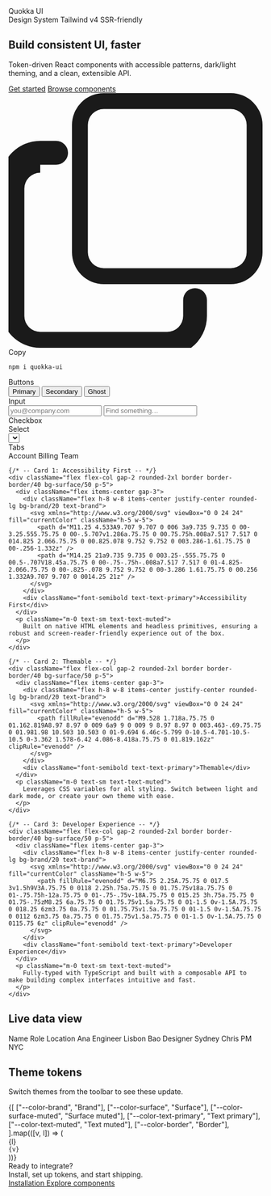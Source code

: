 

<Meta title="Getting Started/Welcome" />

<section className="relative isolate overflow-hidden rounded-3xl border border-border/40 bg-surface p-10 shadow-sm">
  <div className="pointer-events-none absolute -inset-24 -z-10 blur-3xl opacity-70" style={{background:'radial-gradient(1200px 400px at 10% 10%, color-mix(in oklab, var(--color-brand), white 70%) 0%, transparent 60%), radial-gradient(800px 300px at 95% 0%, color-mix(in oklab, var(--color-brand), black 72%) 0%, transparent 60%)'}} />
  <div>Quokka UI</div>
  <div className="grid items-center gap-10 lg:grid-cols-2">
    <div className="space-y-5">
      <div className="inline-flex items-center gap-2 rounded-full border border-border/40 bg-surface-muted/60 px-3 py-1 text-xs text-text-muted">
        <span>Design System</span>
        <span className="h-1 w-1 rounded-full bg-border" />
        <span>Tailwind v4</span>
        <span className="h-1 w-1 rounded-full bg-border" />
        <span>SSR-friendly</span>
      </div>
      <h1 className="m-0 text-4xl font-extrabold leading-tight tracking-tight text-text-primary sm:text-5xl">
        Build consistent UI, <span className="bg-clip-text text-transparent" style={{backgroundImage:'linear-gradient(90deg, var(--color-text-primary), color-mix(in oklab, var(--color-brand), white 10%))'}}>faster</span>
      </h1>
      <p className="m-0 max-w-[60ch] text-lg text-text-muted">
        Token-driven React components with accessible patterns, dark/light theming, and a clean, extensible API.
      </p>
      <div className="flex flex-col gap-6 pt-2">
      <div className="flex flex-wrap items-center gap-3 pt-2">
  <a className="inline-flex items-center rounded-lg bg-brand px-5 py-3 text-base font-medium text-on-brand shadow-sm !text-black transition-transform hover:scale-105" href="?path=/docs/overview-installation--docs">Get started</a>
  <a className="inline-flex items-center rounded-lg border border-border/60 bg-surface-muted/60 px-5 py-3 text-base font-medium !text-black transition-colors hover:bg-surface" href="?path=/docs/components-button--docs">Browse components</a>
</div>
      <div className="relative max-w-lg overflow-hidden rounded-xl bg-green-100 p-4 pt-8 shadow-lg mt-6">
        <div className="absolute top-3 left-4 flex gap-1.5">
          <div className="h-2.5 w-2.5 rounded-full bg-red-400"></div>
          <div className="h-2.5 w-2.5 rounded-full bg-gray-300"></div>
          <div className="h-2.5 w-2.5 rounded-full bg-green-600"></div>
        </div>
        <div className="absolute top-2 right-2 flex cursor-pointer items-center gap-1 rounded-md bg-white-100 px-2 py-1 text-xs text-[#9095A1]">
          <svg xmlns="http://www.w3.org/2000/svg" viewBox="0 0 16 16" fill="currentColor" className="w-3 h-3"><path fillRule="evenodd" d="M4 2a2 2 0 0 1 2-2h8a2 2 0 0 1 2 2v8a2 2 0 0 1-2 2H6a2 2 0 0 1-2-2V2Zm2-1a1 1 0 0 0-1 1v8a1 1 0 0 0 1 1h8a1 1 0 0 0 1-1V2a1 1 0 0 0-1-1H6ZM2 5a1 1 0 0 0-1 1v8a1 1 0 0 0 1 1h8a1 1 0 0 0 1-1v-1a.75.75 0 0 1 1.5 0v1A2.5 2.5 0 0 1 11.5 16H2A2.5 2.5 0 0 1-.5 13.5v-8A2.5 2.5 0 0 1 2 3h1a.75.75 0 0 1 0 1.5H2Z" clipRule="evenodd" /></svg>
          Copy
        </div>
        <pre className="m-0 text-[#E6EDF3]"><code>npm i quokka-ui</code></pre>
      </div>
    </div>
</div>
    <div className="rounded-2xl border border-border/40 bg-surface p-6 shadow-sm">
      <div className="grid gap-4">
        <div className="relative overflow-hidden rounded-xl border border-border/40 bg-surface p-4 glow-card">
          <div className="mb-2 text-sm font-medium text-text-primary">Buttons</div>
          <div className="flex flex-wrap gap-2">
            <Button intent="primary">Primary</Button>
            <Button intent="secondary">Secondary</Button>
            <Button intent="ghost">Ghost</Button>
          </div>
        </div>
        <div className="grid gap-4 md:grid-cols-2">
          <div className="relative overflow-hidden rounded-xl border border-border/40 bg-surface p-4 glow-card">
            <div className="mb-2 text-sm font-medium text-text-primary">Input</div>
            <div className="space-y-3">
              <Input aria-label="Email" label="Email" placeholder="you@company.com" />
              <Input aria-label="Search" variant="subtle" label="Search" placeholder="Find something…" />
            </div>
          </div>
          <div className="relative overflow-hidden rounded-xl border border-border/40 bg-surface p-4 glow-card">
            <div className="mb-2 text-sm font-medium text-text-primary" >Checkbox</div>
            <div className="flex flex-col gap-3 space-y-2">
              <Checkbox label="Notify me" />
              <Checkbox label="Subscribe to newsletter" helperText="No spam, unsubscribe anytime." />
            </div>
          </div>
        </div>
        <div className="grid gap-4 md:grid-cols-2">
          <div className="relative overflow-hidden rounded-xl border border-border/40 bg-surface p-4 glow-card">
            <div className="mb-2 text-sm font-medium text-text-primary">Select</div>
            <div>
              <Select defaultValue="apple">
                <Select.Item value="apple">Apple</Select.Item>
                <Select.Item value="orange">Orange</Select.Item>
                <Select.Item value="banana">Banana</Select.Item>
              </Select>
            </div>
          </div>
          <div className="relative overflow-hidden rounded-xl border border-border/40 bg-surface p-4 glow-card">
            <div className="mb-2 text-sm font-medium text-text-primary">Tabs</div>
            <Tabs defaultValue="account">
              <Tabs.List>
                <Tabs.Trigger value="account">Account</Tabs.Trigger>
                <Tabs.Trigger value="billing">Billing</Tabs.Trigger>
                <Tabs.Trigger value="team">Team</Tabs.Trigger>
              </Tabs.List>
            </Tabs>
          </div>
        </div>
      </div>
    </div>

  </div>
</section>

<section className="relative mt-12 overflow-hidden rounded-3xl p-px">
  <div className="absolute inset-0 -z-10 feature-glow" />
  <div className="grid gap-4 rounded-3xl bg-surface/80 p-8 backdrop-blur-sm md:grid-cols-3">

    {/* -- Card 1: Accessibility First -- */}
    <div className="flex flex-col gap-2 rounded-2xl border border-border/40 bg-surface/50 p-5">
      <div className="flex items-center gap-3">
        <div className="flex h-8 w-8 items-center justify-center rounded-lg bg-brand/20 text-brand">
          <svg xmlns="http://www.w3.org/2000/svg" viewBox="0 0 24 24" fill="currentColor" className="h-5 w-5">
            <path d="M11.25 4.533A9.707 9.707 0 006 3a9.735 9.735 0 00-3.25.555.75.75 0 00-.5.707v1.286a.75.75 0 00.75.75h.008a7.517 7.517 0 014.825 2.066.75.75 0 00.825.078 9.752 9.752 0 003.286-1.61.75.75 0 00-.256-1.332z" />
            <path d="M14.25 21a9.735 9.735 0 003.25-.555.75.75 0 00.5-.707V18.45a.75.75 0 00-.75-.75h-.008a7.517 7.517 0 01-4.825-2.066.75.75 0 00-.825-.078 9.752 9.752 0 00-3.286 1.61.75.75 0 00.256 1.332A9.707 9.707 0 0014.25 21z" />
          </svg>
        </div>
        <div className="font-semibold text-text-primary">Accessibility First</div>
      </div>
      <p className="m-0 text-sm text-text-muted">
        Built on native HTML elements and headless primitives, ensuring a robust and screen-reader-friendly experience out of the box.
      </p>
    </div>

    {/* -- Card 2: Themable -- */}
    <div className="flex flex-col gap-2 rounded-2xl border border-border/40 bg-surface/50 p-5">
      <div className="flex items-center gap-3">
        <div className="flex h-8 w-8 items-center justify-center rounded-lg bg-brand/20 text-brand">
          <svg xmlns="http://www.w3.org/2000/svg" viewBox="0 0 24 24" fill="currentColor" className="h-5 w-5">
            <path fillRule="evenodd" d="M9.528 1.718a.75.75 0 01.162.819A8.97 8.97 0 009 6a9 9 0 009 9 8.97 8.97 0 003.463-.69.75.75 0 01.981.98 10.503 10.503 0 01-9.694 6.46c-5.799 0-10.5-4.701-10.5-10.5 0-3.362 1.578-6.42 4.086-8.418a.75.75 0 01.819.162z" clipRule="evenodd" />
          </svg>
        </div>
        <div className="font-semibold text-text-primary">Themable</div>
      </div>
      <p className="m-0 text-sm text-text-muted">
        Leverages CSS variables for all styling. Switch between light and dark mode, or create your own theme with ease.
      </p>
    </div>

    {/* -- Card 3: Developer Experience -- */}
    <div className="flex flex-col gap-2 rounded-2xl border border-border/40 bg-surface/50 p-5">
      <div className="flex items-center gap-3">
        <div className="flex h-8 w-8 items-center justify-center rounded-lg bg-brand/20 text-brand">
          <svg xmlns="http://www.w3.org/2000/svg" viewBox="0 0 24 24" fill="currentColor" className="h-5 w-5">
            <path fillRule="evenodd" d="M6.75 2.25A.75.75 0 017.5 3v1.5h9V3A.75.75 0 0118 2.25h.75a.75.75 0 01.75.75v18a.75.75 0 01-.75.75h-12a.75.75 0 01-.75-.75v-18A.75.75 0 015.25 3h.75a.75.75 0 01.75-.75zM8.25 6a.75.75 0 01.75.75v1.5a.75.75 0 01-1.5 0v-1.5A.75.75 0 018.25 6zm3.75 0a.75.75 0 01.75.75v1.5a.75.75 0 01-1.5 0v-1.5A.75.75 0 0112 6zm3.75 0a.75.75 0 01.75.75v1.5a.75.75 0 01-1.5 0v-1.5A.75.75 0 0115.75 6z" clipRule="evenodd" />
          </svg>
        </div>
        <div className="font-semibold text-text-primary">Developer Experience</div>
      </div>
      <p className="m-0 text-sm text-text-muted">
        Fully-typed with TypeScript and built with a composable API to make building complex interfaces intuitive and fast.
      </p>
    </div>

  </div>
</section>

<h2 className="mt-12 text-xl font-semibold text-text-primary">
  Live data view
</h2>
<div className="rounded-2xl border border-border/40 bg-surface p-4">
  <FinalTable frame="framed" className="w-full">
    <FinalTable.Header>
      <FinalTable.Row density="compact">
        <FinalTable.Head density="compact">Name</FinalTable.Head>
        <FinalTable.Head density="compact">Role</FinalTable.Head>
        <FinalTable.Head density="compact">Location</FinalTable.Head>
      </FinalTable.Row>
    </FinalTable.Header>
    <FinalTable.Body>
      <FinalTable.Row density="compact">
        <FinalTable.Cell density="compact">Ana</FinalTable.Cell>
        <FinalTable.Cell density="compact">Engineer</FinalTable.Cell>
        <FinalTable.Cell density="compact">Lisbon</FinalTable.Cell>
      </FinalTable.Row>
      <FinalTable.Row density="compact">
        <FinalTable.Cell density="compact">Bao</FinalTable.Cell>
        <FinalTable.Cell density="compact">Designer</FinalTable.Cell>
        <FinalTable.Cell density="compact">Sydney</FinalTable.Cell>
      </FinalTable.Row>
      <FinalTable.Row density="compact">
        <FinalTable.Cell density="compact">Chris</FinalTable.Cell>
        <FinalTable.Cell density="compact">PM</FinalTable.Cell>
        <FinalTable.Cell density="compact">NYC</FinalTable.Cell>
      </FinalTable.Row>
    </FinalTable.Body>
  </FinalTable>
</div>

<h2 className="mt-12 text-xl font-semibold text-text-primary">Theme tokens</h2>
<p className="m-0 mb-3 text-sm text-text-muted">
  Switch themes from the toolbar to see these update.
</p>
<div className="grid grid-cols-2 gap-3 sm:grid-cols-3 lg:grid-cols-6">
  {[
    ["--color-brand", "Brand"],
    ["--color-surface", "Surface"],
    ["--color-surface-muted", "Surface muted"],
    ["--color-text-primary", "Text primary"],
    ["--color-text-muted", "Text muted"],
    ["--color-border", "Border"],
  ].map(([v, l]) => (
    <div key={v} className="rounded-xl border border-border/40 bg-surface p-3">
      <div className="h-12 rounded-md" style={{ background: `var(${v})` }} />
      <div className="mt-2 text-xs text-text-muted">{l}</div>
      <code className="text-[11px] text-text-muted">{v}</code>
    </div>
  ))}
</div>

<div className="mt-12 rounded-3xl border border-border/40 bg-surface p-8 text-center">
  <div className="text-lg font-medium text-text-primary">
    Ready to integrate?
  </div>
  <div className="mt-1 text-sm text-text-muted">
    Install, set up tokens, and start shipping.
  </div>
  <div className="mt-4 flex justify-center gap-2">
    <a
      className="inline-flex items-center rounded-lg bg-brand px-5 py-3 text-on-brand"
      href="?path=/docs/overview-installation--docs"
    >
      Installation
    </a>
    <a
      className="inline-flex items-center rounded-lg bg-surface-muted px-5 py-3 text-text-primary"
      href="?path=/docs/components-button--docs"
    >
      Explore components
    </a>
  </div>
</div>
